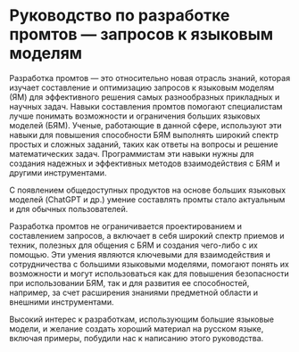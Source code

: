 ﻿# Руководство по разработке промтов — запросов к языковым моделям

Разработка промтов — это относительно новая отрасль знаний, которая изучает составление и оптимизацию запросов к языковым моделям (ЯМ) для эффективного решения самых разнообразных прикладных и научных задач. Навыки составления промтов помогают специалистам лучше понимать возможности и ограничения больших языковых моделей (БЯМ). Ученые, работающие в данной сфере, используют эти навыки для повышения способности БЯМ выполнять широкий спектр простых и сложных заданий, таких как ответы на вопросы и решение математических задач. Программистам эти навыки нужны для создания надежных и эффективных методов взаимодействия с БЯМ и другими инструментами.

С появлением общедоступных продуктов на основе больших языковых моделей (ChatGPT и др.) умение составлять промты стало актуальным и для обычных пользователей.

Разработка промтов не ограничивается проектированием и составлением запросов, а включает в себя широкий спектр приемов и техник, полезных для общения с БЯМ и создания чего-либо с их помощью. Эти умения являются ключевыми для взаимодействия и сотрудничества с большими языковыми моделями, помогают понять их возможности и могут использоваться как для повышения безопасности при использовании БЯМ, так и для развития ее способностей, например, за счет расширения знаниями предметной области и внешними инструментами.

Высокий интерес к разработкам, использующим большие языковые модели, и желание создать хороший материал на русском языке, включая примеры, побудили нас к написанию этого руководства.
